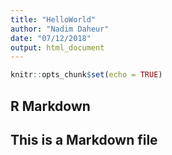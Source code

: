 ```yaml
---
title: "HelloWorld"
author: "Nadim Daheur"
date: "07/12/2018"
output: html_document
---
```


```r
knitr::opts_chunk$set(echo = TRUE)
```

## R Markdown
## This is a Markdown file

